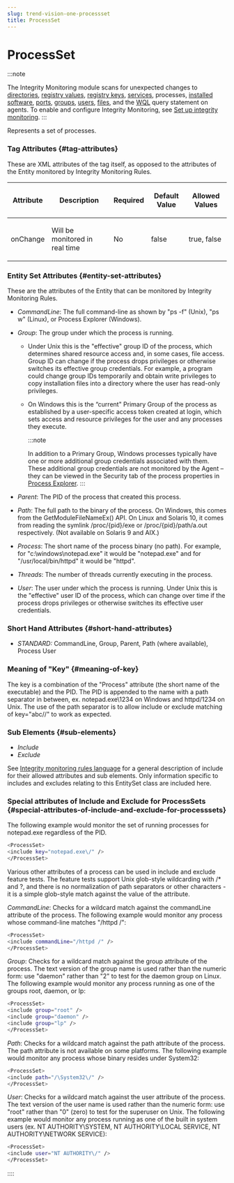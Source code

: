 ```yaml
---
slug: trend-vision-one-processset
title: ProcessSet
---
```

# ProcessSet

:::note

The Integrity Monitoring module scans for unexpected changes to [directories](directoryset.mdx), [registry values](registryvalueset.mdx), [registry keys](registrykeyset.mdx), [services](serviceset.mdx), processes, [installed software](installedsoftwareset.mdx), [ports](portset.mdx), [groups](groupset.mdx), [users](userset.mdx), [files](fileset.mdx), and the [WQL](wqlset.mdx) query statement on agents. To enable and configure Integrity Monitoring, see [Set up integrity monitoring](set-up-integrity-monitoring.mdx).
:::

Represents a set of processes.

### Tag Attributes {#tag-attributes}

These are XML attributes of the tag itself, as opposed to the attributes of the Entity monitored by Integrity Monitoring Rules.

<table>
<thead>
<tr>
<th><p>Attribute</p></th>
<th><p>Description</p></th>
<th><p>Required</p></th>
<th><p>Default Value</p></th>
<th><p>Allowed Values</p></th>
</tr>
</thead>
<tbody>
<tr>
<td><p>onChange</p></td>
<td><p>Will be monitored in real time</p></td>
<td><p>No</p></td>
<td><p>false</p></td>
<td><p>true, false</p></td>
</tr>
</tbody>
</table>

### Entity Set Attributes {#entity-set-attributes}

These are the attributes of the Entity that can be monitored by Integrity Monitoring Rules.

- *CommandLine*: The full command-line as shown by "ps -f" (Unix), "ps w" (Linux), or Process Explorer (Windows).

- *Group*: The group under which the process is running.

  - Under Unix this is the "effective" group ID of the process, which determines shared resource access and, in some cases, file access. Group ID can change if the process drops privileges or otherwise switches its effective group credentials. For example, a program could change group IDs temporarily and obtain write privileges to copy installation files into a directory where the user has read-only privileges.

  - On Windows this is the “current" Primary Group of the process as established by a user-specific access token created at login, which sets access and resource privileges for the user and any processes they execute.

    :::note

    In addition to a Primary Group, Windows processes typically have one or more additional group credentials associated with them. These additional group credentials are not monitored by the Agent – they can be viewed in the Security tab of the process properties in [Process Explorer](https://docs.microsoft.com/en-us/sysinternals/downloads/process-explorer).
    :::

- *Parent*: The PID of the process that created this process.

- *Path*: The full path to the binary of the process. On Windows, this comes from the GetModuleFileNameEx() API. On Linux and Solaris 10, it comes from reading the symlink /proc/{pid}/exe or /proc/{pid}/path/a.out respectively. (Not available on Solaris 9 and AIX.)

- *Process*: The short name of the process binary (no path). For example, for "c:\windows\notepad.exe" it would be "notepad.exe" and for "/usr/local/bin/httpd" it would be "httpd".

- *Threads*: The number of threads currently executing in the process.

- *User*: The user under which the process is running. Under Unix this is the "effective" user ID of the process, which can change over time if the process drops privileges or otherwise switches its effective user credentials.

### Short Hand Attributes {#short-hand-attributes}

- *STANDARD:* CommandLine, Group, Parent, Path (where available), Process User

### Meaning of "Key" {#meaning-of-key}

The key is a combination of the "Process" attribute (the short name of the executable) and the PID. The PID is appended to the name with a path separator in between, ex. notepad.exe\1234 on Windows and httpd/1234 on Unix. The use of the path separator is to allow include or exclude matching of key="abc//" to work as expected.

### Sub Elements {#sub-elements}

- *Include*
- *Exclude*

See [Integrity monitoring rules language](integrity-monitoring-language-swp.mdx) for a general description of include for their allowed attributes and sub elements. Only information specific to includes and excludes relating to this EntitySet class are included here.

### Special attributes of Include and Exclude for ProcessSets {#special-attributes-of-include-and-exclude-for-processsets}

The following example would monitor the set of running processes for notepad.exe regardless of the PID.

```bash
<ProcessSet>
<include key="notepad.exe\/" />
</ProcessSet>
```

Various other attributes of a process can be used in include and exclude feature tests. The feature tests support Unix glob-style wildcarding with /\* and ?, and there is no normalization of path separators or other characters - it is a simple glob-style match against the value of the attribute.

*CommandLine*: Checks for a wildcard match against the commandLine attribute of the process. The following example would monitor any process whose command-line matches "/httpd /":

```bash
<ProcessSet>
<include commandLine="/httpd /" />
</ProcessSet>
```

*Group*: Checks for a wildcard match against the group attribute of the process. The text version of the group name is used rather than the numeric form: use "daemon" rather than "2" to test for the daemon group on Linux. The following example would monitor any process running as one of the groups root, daemon, or lp:

```bash
<ProcessSet>
<include group="root" />
<include group="daemon" />
<include group="lp" />
</ProcessSet>
```

*Path*: Checks for a wildcard match against the path attribute of the process. The path attribute is not available on some platforms. The following example would monitor any process whose binary resides under System32:

```bash
<ProcessSet>
<include path="/\System32\/" />
</ProcessSet>
```

*User*: Checks for a wildcard match against the user attribute of the process. The text version of the user name is used rather than the numeric form: use "root" rather than "0" (zero) to test for the superuser on Unix. The following example would monitor any process running as one of the built in system users (ex. NT AUTHORITY\SYSTEM, NT AUTHORITY\LOCAL SERVICE, NT AUTHORITY\NETWORK SERVICE):

```bash
<ProcessSet>
<include user="NT AUTHORITY\/" />
</ProcessSet>
```
::::
